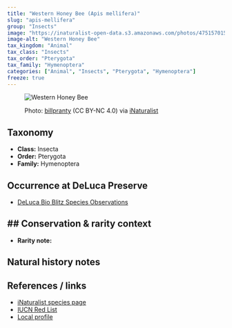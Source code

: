 ```yaml
---
title: "Western Honey Bee (Apis mellifera)"
slug: "apis-mellifera"
group: "Insects"
image: "https://inaturalist-open-data.s3.amazonaws.com/photos/475157015/large.jpg"        # keep for thumbnails
image-alt: "Western Honey Bee"
tax_kingdom: "Animal"
tax_class: "Insects"
tax_order: "Pterygota"        
tax_family: "Hymenoptera"     
categories: ["Animal", "Insects", "Pterygota", "Hymenoptera"]
freeze: true
---
```


<figure class="species-figure">

<img src="https://inaturalist-open-data.s3.amazonaws.com/photos/475157015/large.jpg" alt="Western Honey Bee" class="species-photo"/>

<figcaption class="photo-credit">

Photo: <a href="https://www.inaturalist.org/people/billpranty">billpranty</a> (CC BY-NC 4.0) via <a href="https://www.inaturalist.org/observations/264609649">iNaturalist</a>

</figcaption>

</figure>

## Taxonomy

-   **Class:** Insecta
-   **Order:** Pterygota
-   **Family:** Hymenoptera

## Occurrence at DeLuca Preserve

-   [DeLuca Bio Blitz Species Observations](NA)

## \## Conservation & rarity context

-   **Rarity note:**

## Natural history notes

## References / links

-   [iNaturalist species page](NA)
-   [IUCN Red List](NA)
-   [Local profile](NA)
